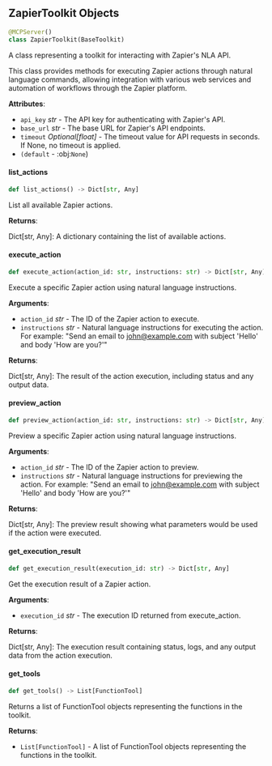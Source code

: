 <a id="camel.toolkits.zapier_toolkit"></a>

<a id="camel.toolkits.zapier_toolkit.ZapierToolkit"></a>

## ZapierToolkit Objects

```python
@MCPServer()
class ZapierToolkit(BaseToolkit)
```

A class representing a toolkit for interacting with Zapier's NLA API.

This class provides methods for executing Zapier actions through natural
language commands, allowing integration with various web services and
automation of workflows through the Zapier platform.

**Attributes**:

- `api_key` _str_ - The API key for authenticating with Zapier's API.
- `base_url` _str_ - The base URL for Zapier's API endpoints.
- `timeout` _Optional[float]_ - The timeout value for API requests
  in seconds. If None, no timeout is applied.
- `(default` - :obj:`None`)

<a id="camel.toolkits.zapier_toolkit.ZapierToolkit.list_actions"></a>

#### list\_actions

```python
def list_actions() -> Dict[str, Any]
```

List all available Zapier actions.

**Returns**:

  Dict[str, Any]: A dictionary containing the list of available
  actions.

<a id="camel.toolkits.zapier_toolkit.ZapierToolkit.execute_action"></a>

#### execute\_action

```python
def execute_action(action_id: str, instructions: str) -> Dict[str, Any]
```

Execute a specific Zapier action using natural language
instructions.

**Arguments**:

- `action_id` _str_ - The ID of the Zapier action to execute.
- `instructions` _str_ - Natural language instructions for executing
  the action. For example: "Send an email to john@example.com
  with subject 'Hello' and body 'How are you?'"
  

**Returns**:

  Dict[str, Any]: The result of the action execution, including
  status and any output data.

<a id="camel.toolkits.zapier_toolkit.ZapierToolkit.preview_action"></a>

#### preview\_action

```python
def preview_action(action_id: str, instructions: str) -> Dict[str, Any]
```

Preview a specific Zapier action using natural language
instructions.

**Arguments**:

- `action_id` _str_ - The ID of the Zapier action to preview.
- `instructions` _str_ - Natural language instructions for previewing
  the action. For example: "Send an email to john@example.com
  with subject 'Hello' and body 'How are you?'"
  

**Returns**:

  Dict[str, Any]: The preview result showing what parameters would
  be used if the action were executed.

<a id="camel.toolkits.zapier_toolkit.ZapierToolkit.get_execution_result"></a>

#### get\_execution\_result

```python
def get_execution_result(execution_id: str) -> Dict[str, Any]
```

Get the execution result of a Zapier action.

**Arguments**:

- `execution_id` _str_ - The execution ID returned from execute_action.
  

**Returns**:

  Dict[str, Any]: The execution result containing status, logs,
  and any output data from the action execution.

<a id="camel.toolkits.zapier_toolkit.ZapierToolkit.get_tools"></a>

#### get\_tools

```python
def get_tools() -> List[FunctionTool]
```

Returns a list of FunctionTool objects representing the functions
in the toolkit.

**Returns**:

- `List[FunctionTool]` - A list of FunctionTool objects representing
  the functions in the toolkit.

